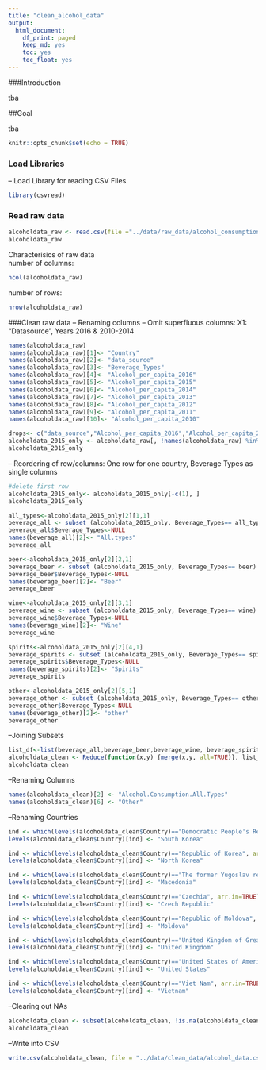 ```yaml
---
title: "clean_alcohol_data"
output: 
  html_document:
    df_print: paged
    keep_md: yes
    toc: yes
    toc_float: yes
---
```


###Introduction

tba

##Goal

tba

```r
knitr::opts_chunk$set(echo = TRUE)
```

### Load Libraries

-- Load Library for reading CSV Files.

```r
library(csvread)
```

### Read raw data

```r
alcoholdata_raw <- read.csv(file ="../data/raw_data/alcohol_consumption.csv", header = TRUE)
alcoholdata_raw


```
Characterisics of raw data  
number of columns:  

```r
ncol(alcoholdata_raw)
```
number of rows:  

```r
nrow(alcoholdata_raw)
```

###Clean raw data
-- Renaming columns
-- Omit superfluous columns: X1: "Datasource", Years 2016 & 2010-2014

```r
names(alcoholdata_raw)
names(alcoholdata_raw)[1]<- "Country"
names(alcoholdata_raw)[2]<- "data_source"
names(alcoholdata_raw)[3]<- "Beverage_Types"
names(alcoholdata_raw)[4]<- "Alcohol_per_capita_2016"
names(alcoholdata_raw)[5]<- "Alcohol_per_capita_2015"
names(alcoholdata_raw)[6]<- "Alcohol_per_capita_2014"
names(alcoholdata_raw)[7]<- "Alcohol_per_capita_2013"
names(alcoholdata_raw)[8]<- "Alcohol_per_capita_2012"
names(alcoholdata_raw)[9]<- "Alcohol_per_capita_2011"
names(alcoholdata_raw)[10]<- "Alcohol_per_capita_2010"

drops<- c("data_source","Alcohol_per_capita_2016","Alcohol_per_capita_2014","Alcohol_per_capita_2013","Alcohol_per_capita_2012","Alcohol_per_capita_2011","Alcohol_per_capita_2010")
alcoholdata_2015_only <- alcoholdata_raw[, !names(alcoholdata_raw) %in% drops]
alcoholdata_2015_only 

```

-- Reordering of row/columns: One row for one country, Beverage Types as single columns
```r
#delete first row
alcoholdata_2015_only<- alcoholdata_2015_only[-c(1), ]
alcoholdata_2015_only

```

```r
all_types<-alcoholdata_2015_only[2][1,1]
beverage_all <- subset (alcoholdata_2015_only, Beverage_Types== all_types)
beverage_all$Beverage_Types<-NULL
names(beverage_all)[2]<- "All.types"
beverage_all

```

```r
beer<-alcoholdata_2015_only[2][2,1]
beverage_beer <- subset (alcoholdata_2015_only, Beverage_Types== beer)
beverage_beer$Beverage_Types<-NULL
names(beverage_beer)[2]<- "Beer"
beverage_beer

```

```r
wine<-alcoholdata_2015_only[2][3,1]
beverage_wine <- subset (alcoholdata_2015_only, Beverage_Types== wine)
beverage_wine$Beverage_Types<-NULL
names(beverage_wine)[2]<- "Wine"
beverage_wine

```

```r
spirits<-alcoholdata_2015_only[2][4,1]
beverage_spirits <- subset (alcoholdata_2015_only, Beverage_Types== spirits)
beverage_spirits$Beverage_Types<-NULL
names(beverage_spirits)[2]<- "Spirits"
beverage_spirits

```

```r
other<-alcoholdata_2015_only[2][5,1]
beverage_other <- subset (alcoholdata_2015_only, Beverage_Types== other)
beverage_other$Beverage_Types<-NULL
names(beverage_other)[2]<- "other"
beverage_other

```

--Joining Subsets
```r
list_df<-list(beverage_all,beverage_beer,beverage_wine, beverage_spirits,beverage_other)
alcoholdata_clean <- Reduce(function(x,y) {merge(x,y, all=TRUE)}, list_df)
alcoholdata_clean

```
--Renaming Columns

```r
names(alcoholdata_clean)[2] <- "Alcohol.Consumption.All.Types"
names(alcoholdata_clean)[6] <- "Other"
```

--Renaming Countries

```r

ind <- which(levels(alcoholdata_clean$Country)=="Democratic People's Republic of Korea", arr.in=TRUE)
levels(alcoholdata_clean$Country)[ind] <- "South Korea"

ind <- which(levels(alcoholdata_clean$Country)=="Republic of Korea", arr.in=TRUE)
levels(alcoholdata_clean$Country)[ind] <- "North Korea"

ind <- which(levels(alcoholdata_clean$Country)=="The former Yugoslav republic of Macedonia", arr.in=TRUE)
levels(alcoholdata_clean$Country)[ind] <- "Macedonia"

ind <- which(levels(alcoholdata_clean$Country)=="Czechia", arr.in=TRUE)
levels(alcoholdata_clean$Country)[ind] <- "Czech Republic"

ind <- which(levels(alcoholdata_clean$Country)=="Republic of Moldova", arr.in=TRUE)
levels(alcoholdata_clean$Country)[ind] <- "Moldova"

ind <- which(levels(alcoholdata_clean$Country)=="United Kingdom of Great Britain and Northern Ireland", arr.in=TRUE)
levels(alcoholdata_clean$Country)[ind] <- "United Kingdom"

ind <- which(levels(alcoholdata_clean$Country)=="United States of America", arr.in=TRUE)
levels(alcoholdata_clean$Country)[ind] <- "United States"

ind <- which(levels(alcoholdata_clean$Country)=="Viet Nam", arr.in=TRUE)
levels(alcoholdata_clean$Country)[ind] <- "Vietnam"

```

--Clearing out NAs
```r
alcoholdata_clean <- subset(alcoholdata_clean, !is.na(alcoholdata_clean$Alcohol.Consumption.All.Types) & !is.na(alcoholdata_clean$Wine) & !is.na(alcoholdata_clean$Beer))
alcoholdata_clean

```
--Write into CSV

```r
write.csv(alcoholdata_clean, file = "../data/clean_data/alcohol_data.csv",row.names=FALSE, na="", col.names = TRUE)

```
